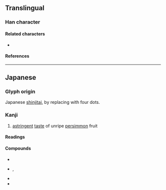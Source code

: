 {{also|澀|澁}}
{{character info}}
==Translingual==
{{CJKV-forms|澀|涩|渋|澁}}

===Han character===
{{Han char|rn=85|rad=水|as=08|sn=11|four=31181|canj=EYMO|ids=⿰氵⿳止丷八}}

====Related characters====
* {{l|mul|澁}} {{q|[[kyūjitai|Kyūjitai]] form}}

====References====
{{Han ref|kx=0633.371|dkj=17750|dj=1039.200|hdz=31647.061|uh=6E0B}}

----

==Japanese==
{{ja-kanji forms|渋|澁}}

===Glyph origin===
Japanese [[shinjitai]], {{Han simp|澁#Japanese|nocap=y}} by replacing {{l|mul|𣥖}} with four dots.

===Kanji===
{{ja-kanji|grade=c|rs=水08|kyu=澁}}

# [[astringent]] [[taste]] of unripe [[persimmon]] {{gloss|[[kaki]]}} fruit

====Readings====
{{ja-readings
|goon=しゅう<しふ
|kanon=そう<そふ
|kanyoon=じゅう<じふ
|kun=しぶ-い, しぶ-, しぶ-る
}}

====Compounds====
{{der-top}}
* {{ja-r|渋%滞|じゅう%たい|[[congestion]]; [[traffic jam]]}}
* {{ja-r|渋%面|じゅう%めん}}, {{ja-r|渋%面|しぶ%つら|[[congestion]]}}
* {{ja-r|渋%谷|しぶ%や|[[Shibuya]]}}
* {{ja-r|難%渋|なん%じゅう|[[difficulty]]; [[hindrance]]; [[hardship]]}}
{{der-bottom}}